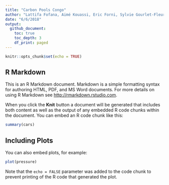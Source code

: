 ```yaml
---
title: "Carbon Pools Congo"
author: "Lattifa Fofana, Aimé Kouassi, Eric Forni, Sylvie Gourlet-Fleury & Bruno Hérault"
date: "6/6/2018"
output: 
  github_document:
    toc: true
    toc_depth: 3
    df_print: paged
---
```


```r
knitr::opts_chunk$set(echo = TRUE)
```

## R Markdown

This is an R Markdown document. Markdown is a simple formatting syntax for authoring HTML, PDF, and MS Word documents. For more details on using R Markdown see <http://rmarkdown.rstudio.com>.

When you click the **Knit** button a document will be generated that includes both content as well as the output of any embedded R code chunks within the document. You can embed an R code chunk like this:

```r
summary(cars)
```

## Including Plots

You can also embed plots, for example:

```r
plot(pressure)
```

Note that the `echo = FALSE` parameter was added to the code chunk to prevent printing of the R code that generated the plot.
